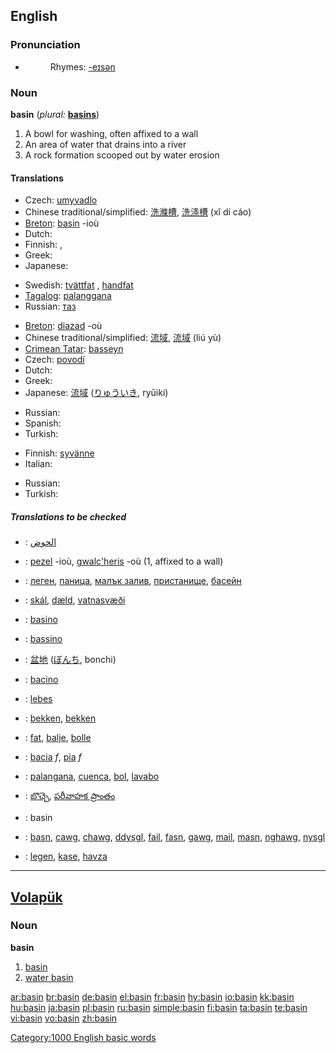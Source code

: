 ==English==
{{wikipedia}}

===Pronunciation===
* {{audio|en-us-basin.ogg|Audio (US)}}
*: Rhymes: [[Rhymes:English:-eɪsən|-eɪsən]]

===Noun===
'''basin'''  (''plural:'' '''[[basins]]''')

# A bowl for washing, often affixed to a wall
# An area of water that drains into a river
# A rock formation scooped out by water erosion

====Translations====
{{trans-top|A bowl for washing, often affixed to a wall}}
* Czech: [[umyvadlo]] {{n}}
* Chinese traditional/simplified: [[洗滌槽]], [[洗涤槽]] (xǐ dí cáo) 
* [[Breton]]: [[basin]] {{f}} -ioù
* Dutch: {{t+|nl|bassin|n}}
* Finnish: {{t+|fi|amme}}, {{t-|fi|pesuallas}}
* Greek: {{t|el|νιπτήρας|m|sc=Grek}}
* Japanese: {{t-|ja|たらい|tr=tarai|sc=Jpan}}
{{trans-mid}}
* Swedish: [[tvättfat]] {{n}}, [[handfat]] {{n}}
* [[Tagalog]]: [[palanggana]] {{n}}
* Russian: [[таз]]
{{trans-bottom}}

{{trans-top|An area of water that drains into a river}}
* [[Breton]]: [[diazad]] {{m}} -où
* Chinese traditional/simplified: [[流域]], [[流域]] (liú yù)
* [[Crimean Tatar]]: [[basseyn]]
* Czech: [[povodí]] {{n}}
* Dutch: {{t+|nl|stroomgebied|n}}
* Greek: {{t|el|λεκάνη απορροής|f|sc=Grek}}
* Japanese: [[流域]] ([[りゅういき]], ryūiki)
{{trans-mid}}
* Russian: {{t+|ru|бассейн|sc=Cyrl}}
* Spanish: {{t+|es|Cuenca}}
* Turkish: {{t+|tr|havza}}
{{trans-bottom}}

{{trans-top|A rock formation scooped out by water erosion}}
* Finnish: [[syvänne]]
* Italian: {{t+|it|conca}}
{{trans-mid}}
* Russian: {{t+|ru|бассейн|sc=Cyrl}}
* Turkish: {{t+|tr|koy}}
{{trans-bottom}}

=====Translations to be checked=====
{{checktrans}}
{{top}}
* {{ttbc|Arabic}}: [[الحوض]]
* {{ttbc|Breton}}: [[pezel]] {{f}} -ioù, [[gwalc'heris]] {{m}} -où (1, affixed to a wall)
* {{ttbc|Bulgarian}}: [[леген]], [[паница]], [[малък залив]], [[пристанище]], [[басейн]]
* {{ttbc|Icelandic}}: [[skál]], [[dæld]], [[vatnasvæði]]
* {{ttbc|Ido}}: [[basino]]
* {{ttbc|Interlingua}}: [[bassino]]
* {{ttbc|Japanese}}: [[盆地]] ([[ぼんち]], bonchi)
* {{ttbc|Italian}}: [[bacino]]
{{mid}}
* {{ttbc|Latin}}: [[lebes]]
* {{ttbc|Dutch}}: [[bekken]], [[bekken]]
* {{ttbc|Norwegian}}: [[fat]], [[balje]], [[bolle]]
* {{ttbc|Portuguese}}: [[bacia]] ''f'', [[pia]] ''f''
* {{ttbc|Spanish}}: [[palangana]], [[cuenca]], [[bol]], [[lavabo]]
* {{ttbc|Telugu}}: [[బొచ్చె]], [[పరీవాహక ప్రాంతం]]
* {{ttbc|Volapük}}: basin
* {{ttbc|Welsh}}: [[basn]], [[cawg]], [[chawg]], [[ddysgl]], [[fail]], [[fasn]], [[gawg]], [[mail]], [[masn]], [[nghawg]], [[nysgl]]
* {{ttbc|Turkish}}: [[legen]], [[kase]], [[havza]]
{{bottom}}

[[Category:1000 English basic words]]

----

==[[Volapük]]==

===Noun===
'''basin'''

# [[basin]]
# [[water basin]]

[[ar:basin]]
[[br:basin]]
[[de:basin]]
[[el:basin]]
[[fr:basin]]
[[hy:basin]]
[[io:basin]]
[[kk:basin]]
[[hu:basin]]
[[ja:basin]]
[[pl:basin]]
[[ru:basin]]
[[simple:basin]]
[[fi:basin]]
[[ta:basin]]
[[te:basin]]
[[vi:basin]]
[[vo:basin]]
[[zh:basin]]